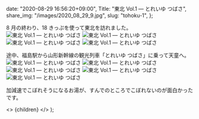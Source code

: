 
  date: "2020-08-29 16:56:20+09:00",
  Title: "東北 Vol.1 ― とれいゆ つばさ",
  share_img: "/images/2020_08_29_9.jpg",
  slug: "tohoku-1",
};

8 月の終わり、18 きっぷを使って東北を訪れました。
![東北 Vol.1 ― とれいゆ つばさ](/images/2020_08_29_1.jpg)
![東北 Vol.1 ― とれいゆ つばさ](/images/2020_08_29_2.jpg)
![東北 Vol.1 ― とれいゆ つばさ](/images/2020_08_29_3.jpg)
![東北 Vol.1 ― とれいゆ つばさ](/images/2020_08_29_4.jpg)

途中、福島駅から山形新幹線の観光列車「とれいゆ つばさ」に乗って天童へ。
![東北 Vol.1 ― とれいゆ つばさ](/images/2020_08_29_5.jpg)
![東北 Vol.1 ― とれいゆ つばさ](/images/2020_08_29_6.jpg)
![東北 Vol.1 ― とれいゆ つばさ](/images/2020_08_29_7.jpg)
![東北 Vol.1 ― とれいゆ つばさ](/images/2020_08_29_8.jpg)
![東北 Vol.1 ― とれいゆ つばさ](/images/2020_08_29_9.jpg)

加減速でこぼれそうになるお湯が、すんでのところでこぼれないのが面白かったです。

  <>
    <Head>
      <title>{meta.Title} | 異郷好実</title>
    </Head>
    <PostLayout meta={meta}>{children}</PostLayout>
  </>
);
